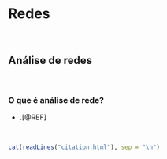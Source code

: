 # **Redes** {#redes}

<br>

## Análise de redes

<br>

### O que é análise de rede?

-   .[@REF]

<br>

```r
cat(readLines("citation.html"), sep = "\n")
```

<br>
